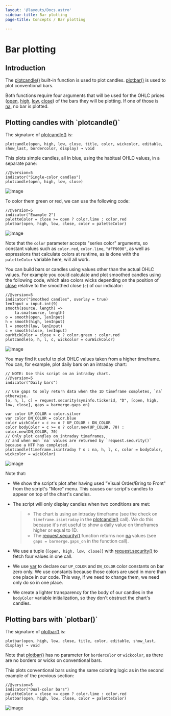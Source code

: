 ```yaml
---
layout: '@layouts/Docs.astro'
sidebar-title: Bar plotting
page-title: Concepts / Bar plotting

---
```


# Bar plotting 


## Introduction

The
[plotcandle()](https://www.tradingview.com/pine-script-reference/v5/#fun_plotcandle)
built-in function is used to plot candles.
[plotbar()](https://www.tradingview.com/pine-script-reference/v5/#fun_plotbar)
is used to plot conventional bars.

Both functions require four arguments that will be used for the OHLC
prices
([open](https://www.tradingview.com/pine-script-reference/v5/#var_open),
[high](https://www.tradingview.com/pine-script-reference/v5/#var_high),
[low](https://www.tradingview.com/pine-script-reference/v5/#var_low),
[close](https://www.tradingview.com/pine-script-reference/v5/#var_close))
of the bars they will be plotting. If one of those is
[na](https://www.tradingview.com/pine-script-reference/v5/#var_na), no
bar is plotted.

## Plotting candles with \`plotcandle()\`

The signature of
[plotcandle()](https://www.tradingview.com/pine-script-reference/v5/#fun_plotcandle)
is:

``` text
plotcandle(open, high, low, close, title, color, wickcolor, editable, show_last, bordercolor, display) → void
```

This plots simple candles, all in blue, using the habitual OHLC values,
in a separate pane:

``` pine
//@version=5
indicator("Single-color candles")
plotcandle(open, high, low, close)
```

![image](@assets/concepts/BarPlotting-Plotcandle-1.png)

To color them green or red, we can use the following code:

``` pine
//@version=5
indicator("Example 2")
paletteColor = close >= open ? color.lime : color.red
plotbar(open, high, low, close, color = paletteColor)
```

![image](@assets/concepts/BarPlotting-Plotcandle-2.png)

Note that the `color` parameter accepts \"series color\" arguments, so
constant values such as `color.red`, `color.lime`, `"#FF9090"`, as well
as expressions that calculate colors at runtime, as is done with the
`paletteColor` variable here, will all work.

You can build bars or candles using values other than the actual OHLC
values. For example you could calculate and plot smoothed candles using
the following code, which also colors wicks depending on the position of
[close](https://www.tradingview.com/pine-script-reference/v5/#var_close)
relative to the smoothed close (`c`) of our indicator:

``` pine
//@version=5
indicator("Smoothed candles", overlay = true)
lenInput = input.int(9)
smooth(source, length) =>
    ta.sma(source, length)
o = smooth(open, lenInput)
h = smooth(high, lenInput)
l = smooth(low, lenInput)
c = smooth(close, lenInput)
ourWickColor = close > c ? color.green : color.red
plotcandle(o, h, l, c, wickcolor = ourWickColor)
```

![image](@assets/concepts/BarPlotting-Plotcandle-3.png)

You may find it useful to plot OHLC values taken from a higher
timeframe. You can, for example, plot daily bars on an intraday chart:

``` pine
// NOTE: Use this script on an intraday chart.
//@version=5
indicator("Daily bars")

// Use gaps to only return data when the 1D timeframe completes, `na` otherwise.
[o, h, l, c] = request.security(syminfo.tickerid, "D", [open, high, low, close], gaps = barmerge.gaps_on)

var color UP_COLOR = color.silver
var color DN_COLOR = color.blue
color wickColor = c >= o ? UP_COLOR : DN_COLOR
color bodyColor = c >= o ? color.new(UP_COLOR, 70) : color.new(DN_COLOR, 70)
// Only plot candles on intraday timeframes, 
// and when non `na` values are returned by `request.security()` because a HTF has completed.
plotcandle(timeframe.isintraday ? o : na, h, l, c, color = bodyColor, wickcolor = wickColor)
```

![image](@assets/concepts/BarPlotting-Plotcandle-4.png)

Note that:

-   We show the script\'s plot after having used \"Visual Order/Bring to
    Front\" from the script\'s \"More\" menu. This causes our script\'s
    candles to appear on top of the chart\'s candles.

-   The script will only display candles when two conditions are met:

    > -   The chart is using an intraday timeframe (see the check on
    >     `timeframe.isintraday` in the
    >     [plotcandle()](https://www.tradingview.com/pine-script-reference/v5/#fun_plotcandle)
    >     call). We do this because it\'s not useful to show a daily
    >     value on timeframes higher or equal to 1D.
    > -   The
    >     [request.security()](https://www.tradingview.com/pine-script-reference/v5/#fun_request%7Bdot%7Dsecurity)
    >     function returns non
    >     [na](https://www.tradingview.com/pine-script-reference/v5/#var_na)
    >     values (see `gaps = barmerge.gaps_on` in the function call).

-   We use a tuple (`[open, high, low, close]`) with
    [request.security()](https://www.tradingview.com/pine-script-reference/v5/#fun_request%7Bdot%7Dsecurity)
    to fetch four values in one call.

-   We use
    [var](https://www.tradingview.com/pine-script-reference/v5/#kw_var)
    to declare our `UP_COLOR` and `DN_COLOR` color constants on bar zero
    only. We use constants because those colors are used in more than
    one place in our code. This way, if we need to change them, we need
    only do so in one place.

-   We create a lighter transparency for the body of our candles in the
    `bodyColor` variable initialization, so they don\'t obstruct the
    chart\'s candles.

## Plotting bars with \`plotbar()\`

The signature of
[plotbar()](https://www.tradingview.com/pine-script-reference/v5/#fun_plotbar)
is:

``` text
plotbar(open, high, low, close, title, color, editable, show_last, display) → void
```

Note that
[plotbar()](https://www.tradingview.com/pine-script-reference/v5/#fun_plotbar)
has no parameter for `bordercolor` or `wickcolor`, as there are no
borders or wicks on conventional bars.

This plots conventional bars using the same coloring logic as in the
second example of the previous section:

``` pine
//@version=5
indicator("Dual-color bars")
paletteColor = close >= open ? color.lime : color.red
plotbar(open, high, low, close, color = paletteColor)
```

![image](@assets/concepts/BarPlotting-Plotbar-1.png)


